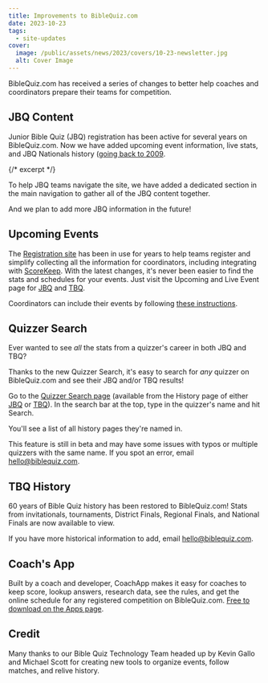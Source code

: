 ```yaml
---
title: Improvements to BibleQuiz.com
date: 2023-10-23
tags:
  - site-updates
cover:
  image: /public/assets/news/2023/covers/10-23-newsletter.jpg
  alt: Cover Image
---
```


BibleQuiz.com has received a series of changes to better help coaches and coordinators prepare their teams for competition.

## JBQ Content
Junior Bible Quiz (JBQ) registration has been active for several years on BibleQuiz.com. Now we have added upcoming event information, live stats, and JBQ Nationals history ([going back to 2009](https://biblequiz.com/jbq/seasons/2009/nationals).

{/* excerpt */}

To help JBQ teams navigate the site, we have added a dedicated section in the main navigation to gather all of the JBQ content together. 

And we plan to add more JBQ information in the future!

## Upcoming Events

The [Registration site](https://registration.biblequiz.com) has been in use for years to help teams register and simplify collecting all the information for coordinators, including integrating with [ScoreKeep](https://biblequiz.com/apps). With the latest changes, it's never been easier to find the stats and schedules for your events. Just visit the Upcoming and Live Event page for [JBQ](https://biblequiz.com/upcoming-events/jbq) and [TBQ](https://biblequiz.com/upcoming-events/tbq).

Coordinators can include their events by following [these instructions](https://biblequiz.com/apps/training).

## Quizzer Search
Ever wanted to see *all* the stats from a quizzer's career in both JBQ and TBQ? 

Thanks to the new Quizzer Search, it's easy to search for *any* quizzer on BibleQuiz.com and see their JBQ and/or TBQ results!

Go to the [Quizzer Search page](https://biblequiz.com/quizzers) (available from the History page of either [JBQ](https://biblequiz.com/jbq) or [TBQ](https://biblequiz.com/tbq/seasons)). In the search bar at the top, type in the quizzer's name and hit Search. 

You'll see a list of all history pages they're named in.

This feature is still in beta and may have some issues with typos or multiple quizzers with the same name. If you spot an error, email [hello@biblequiz.com](mailto:hello@biblequiz.com).

## TBQ History
60 years of Bible Quiz history has been restored to BibleQuiz.com! Stats from invitationals, tournaments, District Finals, Regional Finals, and National Finals are now available to view.

If you have more historical information to add, email [hello@biblequiz.com](mailto:hello@biblequiz.com).

## Coach's App

Built by a coach and developer, CoachApp makes it easy for coaches to keep score, lookup answers, research data, see the rules, and get the online schedule for any registered competition on BibleQuiz.com. [Free to download on the Apps page](https://biblequiz.com/apps).

## Credit
Many thanks to our Bible Quiz Technology Team headed up by Kevin Gallo and Michael Scott for creating new tools to organize events, follow matches, and relive history.
